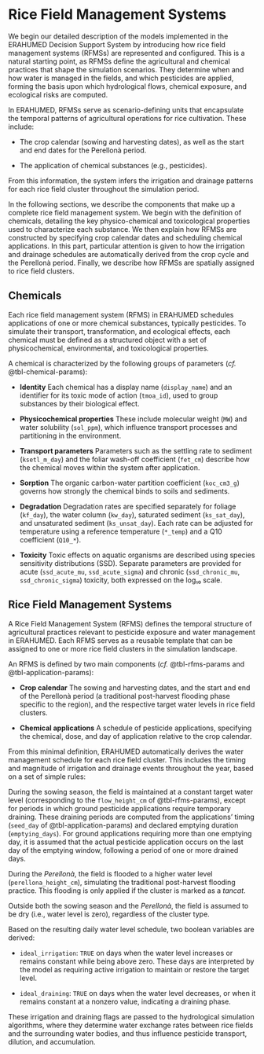 # Rice Field Management Systems {#sec-rfms}

We begin our detailed description of the models implemented in the ERAHUMED Decision Support System by introducing how rice field management systems (RFMSs) are represented and configured. This is a natural starting point, as RFMSs define the agricultural and chemical practices that shape the simulation scenarios. They determine when and how water is managed in the fields, and which pesticides are applied, forming the basis upon which hydrological flows, chemical exposure, and ecological risks are computed.

In ERAHUMED, RFMSs serve as scenario-defining units that encapsulate the temporal patterns of agricultural operations for rice cultivation. These include:

-   The crop calendar (sowing and harvesting dates), as well as the start and end dates for the Perellonà period.

-   The application of chemical substances (e.g., pesticides).

From this information, the system infers the irrigation and drainage patterns for each rice field cluster throughout the simulation period.

In the following sections, we describe the components that make up a complete rice field management system. We begin with the definition of chemicals, detailing the key physico-chemical and toxicological properties used to characterize each substance. We then explain how RFMSs are constructed by specifying crop calendar dates and scheduling chemical applications. In this part, particular attention is given to how the irrigation and drainage schedules are automatically derived from the crop cycle and the Perellonà period. Finally, we describe how RFMSs are spatially assigned to rice field clusters.

## Chemicals {#sec-chemicals}

Each rice field management system (RFMS) in ERAHUMED schedules applications of one or more chemical substances, typically pesticides. To simulate their transport, transformation, and ecological effects, each chemical must be defined as a structured object with a set of physicochemical, environmental, and toxicological properties.

A chemical is characterized by the following groups of parameters (*cf.* @tbl-chemical-params):

-   **Identity** Each chemical has a display name (`display_name`) and an identifier for its toxic mode of action (`tmoa_id`), used to group substances by their biological effect.

-   **Physicochemical properties** These include molecular weight (`MW`) and water solubility (`sol_ppm`), which influence transport processes and partitioning in the environment.

-   **Transport parameters** Parameters such as the settling rate to sediment (`ksetl_m_day`) and the foliar wash-off coefficient (`fet_cm`) describe how the chemical moves within the system after application.

-   **Sorption** The organic carbon-water partition coefficient (`koc_cm3_g`) governs how strongly the chemical binds to soils and sediments.

-   **Degradation** Degradation rates are specified separately for foliage (`kf_day`), the water column (`kw_day`), saturated sediment (`ks_sat_day`), and unsaturated sediment (`ks_unsat_day`). Each rate can be adjusted for temperature using a reference temperature (`*_temp`) and a Q10 coefficient (`Q10_*`).

-   **Toxicity** Toxic effects on aquatic organisms are described using species sensitivity distributions (SSD). Separate parameters are provided for acute (`ssd_acute_mu`, `ssd_acute_sigma`) and chronic (`ssd_chronic_mu`, `ssd_chronic_sigma`) toxicity, both expressed on the log₁₀ scale.

## Rice Field Management Systems {#sec-rfms-definition}

A Rice Field Management System (RFMS) defines the temporal structure of agricultural practices relevant to pesticide exposure and water management in ERAHUMED. Each RFMS serves as a reusable template that can be assigned to one or more rice field clusters in the simulation landscape.

An RFMS is defined by two main components (*cf.* @tbl-rfms-params and @tbl-application-params):

-   **Crop calendar** The sowing and harvesting dates, and the start and end of the Perellonà period (a traditional post-harvest flooding phase specific to the region), and the respective target water levels in rice field clusters.

-   **Chemical applications** A schedule of pesticide applications, specifying the chemical, dose, and day of application relative to the crop calendar.

From this minimal definition, ERAHUMED automatically derives the water management schedule for each rice field cluster. This includes the timing and magnitude of irrigation and drainage events throughout the year, based on a set of simple rules:

During the sowing season, the field is maintained at a constant target water level (corresponding to the `flow_height_cm` of @tbl-rfms-params), except for periods in which ground pesticide applications require temporary draining. These draining periods are computed from the applications' timing (`seed_day` of @tbl-application-params) and declared emptying duration (`emptying_days`). For ground applications requiring more than one emptying day, it is assumed that the actual pesticide application occurs on the last day of the emptying window, following a period of one or more drained days.

During the *Perellonà*, the field is flooded to a higher water level (`perellona_height_cm`), simulating the traditional post-harvest flooding practice. This flooding is only applied if the cluster is marked as a *tancat*.

Outside both the sowing season and the *Perellonà*, the field is assumed to be dry (i.e., water level is zero), regardless of the cluster type.

Based on the resulting daily water level schedule, two boolean variables are derived:

-   `ideal_irrigation`: `TRUE` on days when the water level increases or remains constant while being above zero. These days are interpreted by the model as requiring active irrigation to maintain or restore the target level.

-   `ideal_draining`: `TRUE` on days when the water level decreases, or when it remains constant at a nonzero value, indicating a draining phase.

These irrigation and draining flags are passed to the hydrological simulation algorithms, where they determine water exchange rates between rice fields and the surrounding water bodies, and thus influence pesticide transport, dilution, and accumulation.

